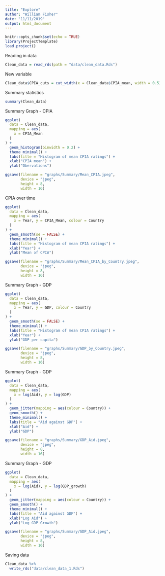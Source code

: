 ```yaml
---
title: "Explore"
author: "William Fisher"
date: "11/11/2019"
output: html_document
---
```


```r
knitr::opts_chunk$set(echo = TRUE)
library(ProjectTemplate)
load.project()
```

Reading in data
```r
Clean_data = read_rds(path = "data/clean_data.Rds")
```

New variable
```r
Clean_data$CPIA_cuts = cut_width(x = Clean_data$CPIA_mean, width = 0.5)
```

Summary statistics
```r
summary(Clean_data)
```

Summary Graph - CPIA
```r
ggplot(
  data = Clean_data, 
  mapping = aes(
    x = CPIA_Mean
  )
) +
  geom_histogram(binwidth = 0.2) +
  theme_minimal() +
  labs(title = "Histogram of mean CPIA ratings") +
  xlab("CPIA mean") +
  ylab("Obervations")

ggsave(filename = "graphs/Summary/Mean_CPIA.jpeg", 
       device = "jpeg", 
       height = 8, 
       width = 16)
```

CPIA over time
```r
ggplot(
  data = Clean_data, 
  mapping = aes(
    x = Year, y = CPIA_Mean, colour = Country
  )
) +
  geom_smooth(se = FALSE) +
  theme_minimal() +
  labs(title = "Histogram of mean CPIA ratings") +
  xlab("Year") +
  ylab("Mean of CPIA")

ggsave(filename = "graphs/Summary/Mean_CPIA_by_Country.jpeg", 
       device = "jpeg", 
       height = 8, 
       width = 16)
```

Summary Graph - GDP
```r
ggplot(
  data = Clean_data, 
  mapping = aes(
    x = Year, y = GDP, colour = Country
  )
) +
  geom_smooth(se = FALSE) +
  theme_minimal() +
  labs(title = "Histogram of mean CPIA ratings") +
  xlab("Year") +
  ylab("GDP per capita")

ggsave(filename = "graphs/Summary/GDP_by_Country.jpeg", 
       device = "jpeg", 
       height = 8, 
       width = 16)
```

Summary Graph - GDP
```r
ggplot(
  data = Clean_data, 
  mapping = aes(
    x = log(Aid), y = log(GDP)
  )
) +
  geom_jitter(mapping = aes(colour = Country)) +
  geom_smooth() +
  theme_minimal() +
  labs(title = "Aid against GDP") +
  xlab("Aid") +
  ylab("GDP")

ggsave(filename = "graphs/Summary/GDP_Aid.jpeg", 
       device = "jpeg", 
       height = 8, 
       width = 16)
```

Summary Graph - GDP
```r
ggplot(
  data = Clean_data, 
  mapping = aes(
    x = log(Aid), y = log(GDP_growth)
  )
) +
  geom_jitter(mapping = aes(colour = Country)) +
  geom_smooth() +
  theme_minimal() +
  labs(title = "Aid against GDP") +
  xlab("Log Aid") +
  ylab("Log GDP Growth")

ggsave(filename = "graphs/Summary/GDP_Aid.jpeg", 
       device = "jpeg", 
       height = 8, 
       width = 16)
```


Saving data
```r
Clean_data %>% 
  write_rds("data/clean_data_1.Rds")
```
